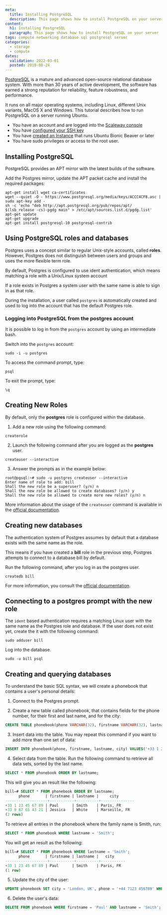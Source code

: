 ```yaml
---
meta:
  title: Installing PostgreSQL
  description: This page shows how to install PostgreSQL on your server
content:
  h1: Installing PostgreSQL
  paragraph: This page shows how to install PostgreSQL on your server
tags: compute networking database sql postgresql server
categories:
  - storage
  - compute
dates:
  validation: 2022-03-01
  posted: 2018-08-24
---
```


[PostgreSQL](https://www.postgresql.org/) is a mature and advanced open-source relational database system. With more than 30 years of active development, the software has earned a strong reputation for reliability, feature robustness, and performance.

It runs on all major operating systems, including Linux, different Unix variants, MacOS X and Windows. This tutorial describes how to run PostgreSQL on a server running Ubuntu.

<Message type="requirement">

  - You have an account and are logged into the [Scaleway console](https://console.scaleway.com)
  - You have [configured your SSH key](/console/my-project/how-to/create-ssh-key)  
  - You have [created an Instance](/compute/instances/how-to/create-an-instance) that runs Ubuntu Bionic Beaver or later
  - You have sudo privileges or access to the root user.

</Message>

## Installing PostgreSQL

PostgreSQL provides an APT mirror with the latest builds of the software.

Add the Postgres mirror, update the APT packet cache and install the required packages:

```
apt-get install wget ca-certificates
wget --quiet -O - https://www.postgresql.org/media/keys/ACCC4CF8.asc | sudo apt-key add -
sh -c 'echo "deb http://apt.postgresql.org/pub/repos/apt/ $(lsb_release -cs)-pgdg main" > /etc/apt/sources.list.d/pgdg.list'
apt-get update
apt-get upgrade
apt-get install postgresql-10 postgresql-contrib
```

## Using PostgreSQL roles and databases

Postgres uses a concept similar to regular Unix-style accounts, called **roles**. However, Postgres does not distinguish between users and groups and uses the more flexible term role.

By default, Postgres is configured to use ident authentication, which means matching a role with a Unix/Linux system account

If a role exists in Postgres a system user with the same name is able to sign in as that role.

During the installation, a user called `postgres` is automatically created and used to log into the account that has the default Postgres role.

### Logging into PostgreSQL from the postgres account

It is possible to log in from the `postgres` account by using an intermediate bash.

Switch into the `postgres` account:

```
sudo -i -u postgres
```
 
To access the command prompt, type:

```
psql
```

To exit the prompt, type:

```
\q
```

## Creating New Roles

By default, only the **postgres** role is configured within the database. 

1. Add a new role using the following command:

```
createrole
```

2. Launch the following command after you are logged as the **postgres** user.

```
createuser --interactive
```

3. Answer the prompts as in the example below:

```
root@pgsql:~# sudo -u postgres createuser --interactive
Enter name of role to add: bill
Shall the new role be a superuser? (y/n) n
Shall the new role be allowed to create databases? (y/n) y
Shall the new role be allowed to create more new roles? (y/n) n
```

More information about the usage of the `createuser` command is available in the [official documentation](https://www.postgresql.org/docs/11/static/app-createuser.html).

## Creating new databases

The authentication system of Postgres assumes by default that a database exists with the same name as the role.

This means if you have created a **bill** role in the previous step, Postgres attempts to connect to a database bill by default.

Run the following command, after you log in as the postgres user.

```
createdb bill
```

For more information, you consult the [official documentation](https://www.postgresql.org/docs/11/static/app-createdb.html).

## Connecting to a postgres prompt with the new role

The `ident` based authentication requires a matching Linux user with the same name as the Postgres role and database. If the user does not exist yet, create the it with the following command:

```
sudo adduser bill
```

Log into the database.

```
sudo -u bill psql
```

## Creating and querying databases

To understand the basic SQL syntax, we will create a phonebook that contains a user's personal details:

1. Connect to the Postgres prompt.

2. Create a new table called phonebook, that contains fields for the phone number, for their first and last name, and for the city:

  ```sql
  CREATE TABLE phonebook(phone VARCHAR(32), firstname VARCHAR(32), lastname VARCHAR(32), city VARCHAR(64));
  ```

3. Insert data into the table. You may repeat this command if you want to add more than one set of data:

  ```sql
  INSERT INTO phonebook(phone, firstname, lastname, city) VALUES('+33 1 23 45 67 89', 'Paul', 'Smith', 'Paris, FR');
  ```

4. Select data from the table. Run the following command to retrieve all data sets, sorted by the last name.

  ```sql
  SELECT * FROM phonebook ORDER BY lastname;
  ```

  This will give you an result like the following:

  ```sql
  bill=# SELECT * FROM phonebook ORDER BY lastname;
        phone       | firstname | lastname |     city
  -------------------+-----------+----------+---------------
  +33 1 23 45 67 89 | Paul      | Smith    | Paris, FR
  +33 9 87 65 43 21 | Jessica   | White    | Marseille, FR
  (2 rows)
  ```

  To retrieve all entries in the phonebook where the family name is Smith, run:

  ```sql
  SELECT * FROM phonebook WHERE lastname = 'Smith';
  ```

  You will get an result as the following:

  ```sql
  bill=# SELECT * FROM phonebook WHERE lastname = 'Smith';
        phone       | firstname | lastname |   city
  -------------------+-----------+----------+-----------
  +33 1 23 45 67 89 | Paul      | Smith    | Paris, FR
  (1 row)
  ```

5. Update the city of the user:

  ```sql
  UPDATE phonebook SET city = 'London, UK', phone = '+44 7123 456789' WHERE firstname = 'Paul' AND lastname = 'Smith';
  ```

6. Delete the user's data:

  ```sql
  DELETE FROM phonebook WHERE firstname = 'Paul' AND lastname = 'Smith';
  ```
